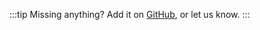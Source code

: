 :::tip Missing anything?
Add it on [GitHub](https://github.com/TeliaSoneraNorge/devsecops-playbook), or let us know.
:::